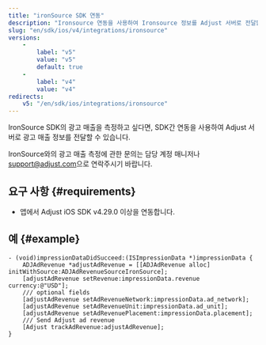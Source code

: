 ```yaml
---
title: "ironSource SDK 연동"
description: "Ironsource 연동을 사용하여 Ironsource 정보를 Adjust 서버로 전달합니다."
slug: "en/sdk/ios/v4/integrations/ironsource"
versions: 
    - 
        label: "v5"
        value: "v5"
        default: true
    - 
        label: "v4"
        value: "v4"
redirects: 
    v5: "/en/sdk/ios/integrations/ironsource"
---
```

IronSource SDK의 광고 매출을 측정하고 싶다면, SDK간 연동을 사용하여 Adjust 서버로 광고 매출 정보를 전달할 수 있습니다.
<callout type="note"> 

IronSource와의 광고 매출 측정에 관한 문의는 담당 계정 매니저나 [support@adjust.com](mailto:support@adjust.com)으로 연락주시기 바랍니다.
</Callout> 

요구 사항 \{\#requirements\}
---------------------------

* 앱에서 Adjust iOS SDK v4\.29\.0 이상을 연동합니다.

예 \{\#example\}
------------------

<tabs> <tab title="Objective-C"> 

```objc
- (void)impressionDataDidSucceed:(ISImpressionData *)impressionData {
    ADJAdRevenue *adjustAdRevenue = [[ADJAdRevenue alloc] initWithSource:ADJAdRevenueSourceIronSource];
    [adjustAdRevenue setRevenue:impressionData.revenue currency:@"USD"];
    /// optional fields
    [adjustAdRevenue setAdRevenueNetwork:impressionData.ad_network];
    [adjustAdRevenue setAdRevenueUnit:impressionData.ad_unit];
    [adjustAdRevenue setAdRevenuePlacement:impressionData.placement];
    /// Send Adjust ad revenue
    [Adjust trackAdRevenue:adjustAdRevenue];
}
```

</Tab> </Tabs>

